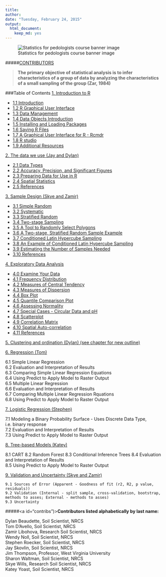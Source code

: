 ---
title: 
author:
date: "Tuesday, February 24, 2015"
output:
  html_document:
    keep_md: yes
---
![Statistics for pedologists course banner image](logo.jpg)  

#####[CONTRIBUTORS](#contribs)

> **The primary objective of statistical analysis is to infer characteristics of a group of data by analyzing the characteristics of a small sampling of the group (Zar, 1984)**


 
###Table of Contents
<a href="chapter_1.html">1. Introduction to R</a>  

 * <a href="chapter_1.html#intro">1.1 Introduction</a>    
 * <a href="chapter_1.html#gui">1.2 R Graphical User Interface</a>  
 * <a href="chapter_1.html#datamanagement">1.3 Data Management</a>  
 * <a href="chapter_1.html#dataobjects">1.4 Data Objects Introduction</a>  
 * <a href="chapter_1.html#packages">1.5 Installing and Loading Packages</a>  
 * <a href="chapter_1.html#saving">1.6 Saving R Files</a>  
 * <a href="chapter_1.html#cmdr">1.7 A Graphical User Interface for R - Rcmdr</a>    
 * <a href="chapter_1.html#studio">1.8 R studio</a> 
 * <a href="chapter_1.html#additional">1.9 Additional Resources</a>   

<a href="chapter_2.html">2. The data we use (Jay and Dylan)</a>  

 *  <a href="chapter_2.html#datatype">2.1 Data Types</a>    
 *  <a href="chapter_2.html#acc">2.2 Accuracy, Precision, and Significant Figures</a>     
 *  <a href="chapter_2.html#data">2.3 Preparing Data for Use in R</a>   
 * <a href="chapter_2.html#tools">2.4 Spatial Statistics</a>       
 *  <a href="chapter_2.html#ref">2.5 References</a>  

<a href="chapter_3.html">3. Sample Design (Skye and Zamir)</a>  

 * <a href="chapter_3.html#rand">3.1 Simple Random</a>  
 * <a href="chapter_3.html#sys">3.2 Systematic</a>  
 * <a href="chapter_3.html#strat">3.3 Stratified Random</a>  
 * <a href="chapter_3.html#two">3.4 Two-stage Sampling</a>  
 * <a href="chapter_3.html#tools">3.5 A Tool to Randomly Select Polygons</a>  
 * <a href="chapter_3.html#ex1">3.6 A Two-stage, Stratified Random Sample Example</a>  
 * <a href="chapter_3.html#clhs">3.7 Conditioned Latin Hypercube Sampling</a>  
 * <a href="chapter_3.html#ex2">3.8 An Example of Conditioned Latin Hypercube Sampling</a>  
 * <a href="chapter_3.html#sampnum">3.9 Estimating the Number of Samples Needed</a>  
 * <a href="chapter_3.html#ref">3.10 References</a>

<a href="chapter_4.html">4. Exploratory Data Analysis</a>  

 * <a href="chapter_4.html#exam">  4.0 Examine Your Data</a>
 * <a href="chapter_4.html#freq">  4.1 Frequency Distribution</a>   	
 * <a href="chapter_4.html#cent">  4.2 Measures of Central Tendency</a>      
 * <a href="chapter_4.html#disp">  4.3 Measures of Dispersion</a>      
 * <a href="chapter_4.html#box">  4.4 Box Plot</a>     
 * <a href="chapter_4.html#qq">  4.5 Quantile Comparison Plot</a>     
 * <a href="chapter_4.html#norm">  4.6 Assessing Normality</a>     	
 * <a href="chapter_4.html#circ">  4.7 Special Cases - Circular Data and pH</a>     
 * <a href="chapter_4.html#scat">  4.8 Scatterplot</a>     
 * <a href="chapter_4.html#corr">  4.9 Correlation Matrix</a>     
 * <a href="chapter_4.html#auto">  4.10 Spatial Auto-correlation</a>    
 * <a href="chapter_4.html#ref">  4.11 References</a>   

<a href="http://ncss-tech.github.io/stats_for_soil_survey/clustering_and_ordination.html">5. Clustering and ordination (Dylan)  (see chapter for new outline)</a>

<a href="chapter_6.html">6. Regression (Tom)</a>   

 6.1 Simple Linear Regression  
 6.2 Evaluation and Interpretation of Results  
 6.3 Comparing Simple Linear Regression Equations  
 6.4 Using Predict to Apply Model to Raster Output  
 6.5 Multiple Linear Regression  
 6.6 Evaluation and Interpretation of Results  
 6.7 Comparing Multiple Linear Regression Rquations  
 6.8 Using Predict to Apply Model to Raster Output  

<a href="chapter_7.html">7. Logistic Regression (Stephen)</a>

  7.1 Modeling a Binary Probability Surface - Uses Discrete Data Type, i.e. binary response  
  7.2 Evaluation and Interpretation of Results  
  7.3 Using Predict to Apply Model to Raster Output   

<a href="chapter_8.html">8. Tree-based Models (Katey)</a>

  8.1 CART
  8.2 Random Forest
  8.3 Conditional Inference Trees 
  8.4 Evaluation and Interpretation of Results  
  8.5 Using Predict to Apply Model to Raster Output  
  
<a href="chapter_9.html">9. Validation and Uncertainty (Skye and Zamir)</a>

	9.1 Sources of Error (Apparent - Goodness of fit (r2, R2, p value, residuals)) 
	9.2 Validation (Internal - split sample, cross-validation, bootstrap, methods to asses; External - methods to asses)
	9.3 Uncertainty
  


#####<a id="contribs")></a>**Contributors listed alphabetically by last name:**  

Dylan Beaudette, Soil Scientist, NRCS  
Tom D'Avello, Soil Scientist, NRCS  
Zamir Libohova, Research Soil Scientist, NRCS  
Wendy Noll, Soil Scientist, NRCS  
Stephen Roecker, Soil Scientist, NRCS  
Jay Skovlin, Soil Scientist, NRCS  
Jim Thompson, Professor, West Virginia University  
Sharon Waltman, Soil Scientist, NRCS  
Skye Wills, Research Soil Scientist, NRCS  
Katey Yoast, Soil Scientist, NRCS  
